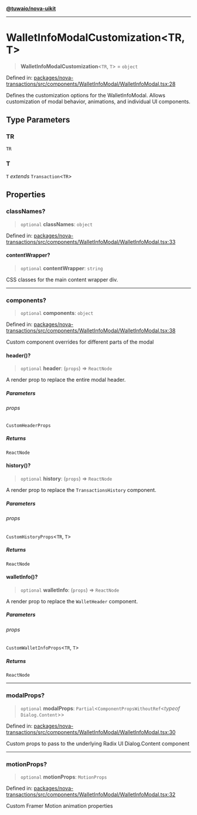 [**@tuwaio/nova-uikit**](../../../README.md)

***

# WalletInfoModalCustomization\<TR, T\>

> **WalletInfoModalCustomization**\<`TR`, `T`\> = `object`

Defined in: [packages/nova-transactions/src/components/WalletInfoModal/WalletInfoModal.tsx:28](https://github.com/TuwaIO/nova-uikit/blob/bd631b1858a6e2c1ae9f2da0ea6aeb1e1a20c4f2/packages/nova-transactions/src/components/WalletInfoModal/WalletInfoModal.tsx#L28)

Defines the customization options for the WalletInfoModal.
Allows customization of modal behavior, animations, and individual UI components.

## Type Parameters

### TR

`TR`

### T

`T` *extends* `Transaction`\<`TR`\>

## Properties

### classNames?

> `optional` **classNames**: `object`

Defined in: [packages/nova-transactions/src/components/WalletInfoModal/WalletInfoModal.tsx:33](https://github.com/TuwaIO/nova-uikit/blob/bd631b1858a6e2c1ae9f2da0ea6aeb1e1a20c4f2/packages/nova-transactions/src/components/WalletInfoModal/WalletInfoModal.tsx#L33)

#### contentWrapper?

> `optional` **contentWrapper**: `string`

CSS classes for the main content wrapper div.

***

### components?

> `optional` **components**: `object`

Defined in: [packages/nova-transactions/src/components/WalletInfoModal/WalletInfoModal.tsx:38](https://github.com/TuwaIO/nova-uikit/blob/bd631b1858a6e2c1ae9f2da0ea6aeb1e1a20c4f2/packages/nova-transactions/src/components/WalletInfoModal/WalletInfoModal.tsx#L38)

Custom component overrides for different parts of the modal

#### header()?

> `optional` **header**: (`props`) => `ReactNode`

A render prop to replace the entire modal header.

##### Parameters

###### props

`CustomHeaderProps`

##### Returns

`ReactNode`

#### history()?

> `optional` **history**: (`props`) => `ReactNode`

A render prop to replace the `TransactionsHistory` component.

##### Parameters

###### props

`CustomHistoryProps`\<`TR`, `T`\>

##### Returns

`ReactNode`

#### walletInfo()?

> `optional` **walletInfo**: (`props`) => `ReactNode`

A render prop to replace the `WalletHeader` component.

##### Parameters

###### props

`CustomWalletInfoProps`\<`TR`, `T`\>

##### Returns

`ReactNode`

***

### modalProps?

> `optional` **modalProps**: `Partial`\<`ComponentPropsWithoutRef`\<*typeof* `Dialog.Content`\>\>

Defined in: [packages/nova-transactions/src/components/WalletInfoModal/WalletInfoModal.tsx:30](https://github.com/TuwaIO/nova-uikit/blob/bd631b1858a6e2c1ae9f2da0ea6aeb1e1a20c4f2/packages/nova-transactions/src/components/WalletInfoModal/WalletInfoModal.tsx#L30)

Custom props to pass to the underlying Radix UI Dialog.Content component

***

### motionProps?

> `optional` **motionProps**: `MotionProps`

Defined in: [packages/nova-transactions/src/components/WalletInfoModal/WalletInfoModal.tsx:32](https://github.com/TuwaIO/nova-uikit/blob/bd631b1858a6e2c1ae9f2da0ea6aeb1e1a20c4f2/packages/nova-transactions/src/components/WalletInfoModal/WalletInfoModal.tsx#L32)

Custom Framer Motion animation properties
